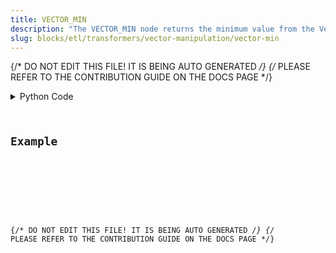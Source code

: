 ```yaml
---
title: VECTOR_MIN
description: "The VECTOR_MIN node returns the minimum value from the Vector"
slug: blocks/etl/transformers/vector-manipulation/vector-min
---
```


{/* DO NOT EDIT THIS FILE! IT IS BEING AUTO GENERATED */}
{/* PLEASE REFER TO THE CONTRIBUTION GUIDE ON THE DOCS PAGE */}


<PythonDocsDisplay docstring={docstring} />
<details>
<summary>Python Code</summary>



<Code code={pythonCode} lang="py" wrap theme="dracula" />

[Find this Flojoy Block on GitHub](https://github.com/flojoy-ai/blocks/blob/main/blocks/ETL/TRANSFORMERS/VECTOR_MANIPULATION/VECTOR_MIN/VECTOR_MIN.py)

</details>

## Example


<GetHelpWidget />


<AppDisplay app={app} blockName="VECTOR_MIN" client:visible />


<Example />

{/* DO NOT EDIT THIS FILE! IT IS BEING AUTO GENERATED */}
{/* PLEASE REFER TO THE CONTRIBUTION GUIDE ON THE DOCS PAGE */}
